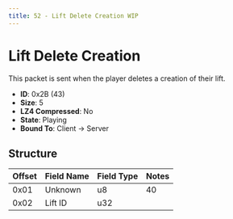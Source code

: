 ```yaml
---
title: 52 - Lift Delete Creation WIP
---
```


# Lift Delete Creation

This packet is sent when the player deletes a creation of their lift.

- **ID**: 0x2B (43)
- **Size**: 5
- **LZ4 Compressed**: No
- **State**: Playing
- **Bound To**: Client -> Server

## Structure

| Offset | Field Name       | Field Type | Notes |
|--------|------------------|------------|-------|
| 0x01   | Unknown          | u8         | 40 |
| 0x02   | Lift ID          | u32        |  |

[//]: # (TEXT)